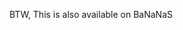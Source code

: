 {{en/Community/Scenarios/Scenario|title=The Islands Of Quandaya
|minimap=en/Not yet available 
|screenshot=en/Community/Scenarios/Quandaya-city.png
|description=---English---
The Islands of Quandaya have just gained independence from the British Empire. In the middle of the pacific, this struggling island needs more industry and more importantly, a transport company.
----
---dansk---

Øerne Quandaya har netop opnåede uafhængighed fra det britiske imperium. I midten af ​​Stillehavet, skal denne kæmper ø mere industri og endnu vigtigere, et transportselskab.
|difficulty=Normal
|setting=[[en/Manual/Climates]]
|size=256x256
|relief=Flat
|towns=Normal
|industries=Normal
|realworld=No
|version=0.4.5+
|author=surferconor425
|download_url=https://dl.dropbox.com/u/28456973/Islands%20of%20Quandaya.scn.zip
}}

BTW, This is also available on BaNaNaS